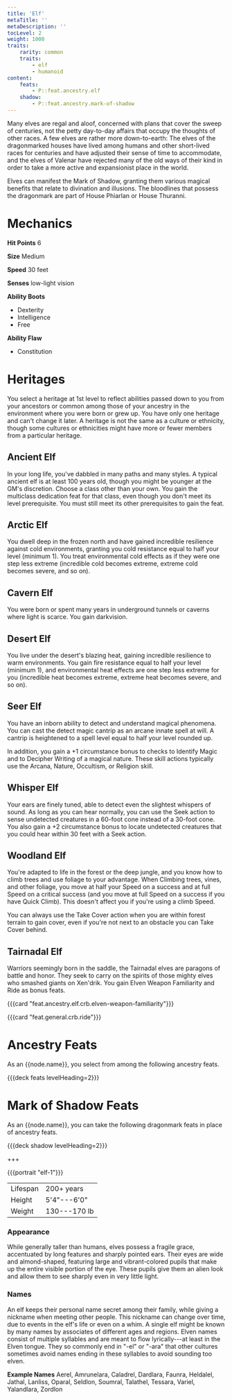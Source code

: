 ```yaml
---
title: 'Elf'
metaTitle: ''
metaDescription: ''
tocLevel: 2
weight: 1000
traits:
    rarity: common
    traits:
        - elf
        - humanoid
content:
    feats:
        - P::feat.ancestry.elf
    shadow:
        - P::feat.ancestry.mark-of-shadow
---
```


Many elves are regal and aloof, concerned with plans that cover the sweep of centuries, not the petty day-to-day affairs that occupy the thoughts of other races. A few elves are rather more down-to-earth: The elves of the dragonmarked houses have lived among humans and other short-lived races for centuries and have adjusted their sense of time to accommodate, and the elves of Valenar have rejected many of the old ways of their kind in order to take a more active and expansionist place in the world.

Elves can manifest the Mark of Shadow, granting them various magical benefits that relate to divination and illusions. The bloodlines that possess the dragonmark are part of House Phiarlan or House Thuranni.

# Mechanics

**Hit Points** 6

**Size** Medium

**Speed** 30 feet

**Senses** low-light vision

**Ability Boots**

-   Dexterity
-   Intelligence
-   Free

**Ability Flaw**

-   Constitution

# Heritages

You select a heritage at 1st level to reflect abilities passed down to you from your ancestors or common among those of your ancestry in the environment where you were born or grew up. You have only one heritage and can't change it later. A heritage is not the same as a culture or ethnicity, though some cultures or ethnicities might have more or fewer members from a particular heritage.

## Ancient Elf

In your long life, you've dabbled in many paths and many styles. A typical ancient elf is at least 100 years old, though you might be younger at the GM's discretion. Choose a class other than your own. You gain the multiclass dedication feat for that class, even though you don't meet its level prerequisite. You must still meet its other prerequisites to gain the feat.

## Arctic Elf

You dwell deep in the frozen north and have gained incredible resilience against cold environments, granting you cold resistance equal to half your level (minimum 1). You treat environmental cold effects as if they were one step less extreme (incredible cold becomes extreme, extreme cold becomes severe, and so on).

## Cavern Elf

You were born or spent many years in underground tunnels or caverns where light is scarce. You gain darkvision.

## Desert Elf

You live under the desert's blazing heat, gaining incredible resilience to warm environments. You gain fire resistance equal to half your level (minimum 1), and environmental heat effects are one step less extreme for you (incredible heat becomes extreme, extreme heat becomes severe, and so on).

## Seer Elf

You have an inborn ability to detect and understand magical phenomena. You can cast the detect magic cantrip as an arcane innate spell at will. A cantrip is heightened to a spell level equal to half your level rounded up.

In addition, you gain a +1 circumstance bonus to checks to Identify Magic and to Decipher Writing of a magical nature. These skill actions typically use the Arcana, Nature, Occultism, or Religion skill.

## Whisper Elf

Your ears are finely tuned, able to detect even the slightest whispers of sound. As long as you can hear normally, you can use the Seek action to sense undetected creatures in a 60-foot cone instead of a 30-foot cone. You also gain a +2 circumstance bonus to locate undetected creatures that you could hear within 30 feet with a Seek action.

## Woodland Elf

You're adapted to life in the forest or the deep jungle, and you know how to climb trees and use foliage to your advantage. When Climbing trees, vines, and other foliage, you move at half your Speed on a success and at full Speed on a critical success (and you move at full Speed on a success if you have Quick Climb). This doesn't affect you if you're using a climb Speed.

You can always use the Take Cover action when you are within forest terrain to gain cover, even if you're not next to an obstacle you can Take Cover behind.

## Tairnadal Elf

Warriors seemingly born in the saddle, the Tairnadal elves are paragons of battle and honor. They seek to carry on the spirits of those mighty elves who smashed giants on Xen'drik. You gain Elven Weapon Familiarity and Ride as bonus feats.

{{{card "feat.ancestry.elf.crb.elven-weapon-familiarity"}}}

{{{card "feat.general.crb.ride"}}}

# Ancestry Feats

As an {{node.name}}, you select from among the following ancestry feats.

{{{deck feats levelHeading=2}}}

# Mark of Shadow Feats

As an {{node.name}}, you can take the following dragonmark feats in place of ancestry feats.

{{{deck shadow levelHeading=2}}}

+++

{{{portrait "elf-1"}}}

|          |              |
| -------- | ------------ |
| Lifespan | 200+ years   |
| Height   | 5'4"---6'0"  |
| Weight   | 130---170 lb |

### Appearance

While generally taller than humans, elves possess a fragile grace, accentuated by long features and sharply pointed ears. Their eyes are wide and almond-shaped, featuring large and vibrant-colored pupils that make up the entire visible portion of the eye. These pupils give them an alien look and allow them to see sharply even in very little light.

### Names

An elf keeps their personal name secret among their family, while giving a nickname when meeting other people. This nickname can change over time, due to events in the elf's life or even on a whim. A single elf might be known by many names by associates of different ages and regions. Elven names consist of multiple syllables and are meant to flow lyrically---at least in the Elven tongue. They so commonly end in "-el" or "-ara" that other cultures sometimes avoid names ending in these syllables to avoid sounding too elven.

**Example Names** Aerel, Amrunelara, Caladrel, Dardlara, Faunra, Heldalel, Jathal, Lanliss, Oparal, Seldlon, Soumral, Talathel, Tessara, Variel, Yalandlara, Zordlon
